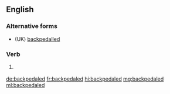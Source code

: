 ==English==

===Alternative forms===
* (UK) [[backpedalled]]

===Verb===
{{head|en|verb form}}

# {{lb|en|US}} {{en-past of|backpedal}}

[[de:backpedaled]]
[[fr:backpedaled]]
[[hi:backpedaled]]
[[mg:backpedaled]]
[[ml:backpedaled]]